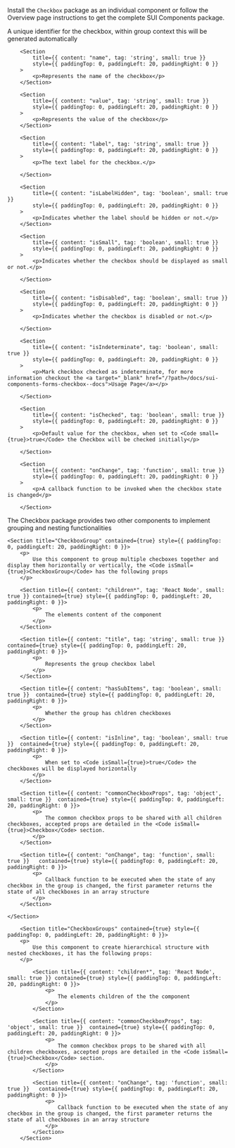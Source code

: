 
<Section
	title="Installation"
	contained={true}
	style={{ paddingTop: 20, paddingBottom: 0 }}
>
	<p>
		Install the <Code small={true}>Checkbox</Code> package as an individual
		component or follow the Overview page instructions to get the complete SUI
		Components package.
	</p>
</Section>


<Section title="Props" border={true}>
		<Section
    		title={{ content: "id", tag: 'string', small: true }}
    		style={{ paddingTop: 0, paddingLeft: 20, paddingRight: 0 }}
    	>
    		<p>A unique identifier for the checkbox, within group context this will be generated automatically</p>
    	</Section>

		<Section
    		title={{ content: "name", tag: 'string', small: true }}
    		style={{ paddingTop: 0, paddingLeft: 20, paddingRight: 0 }}
    	>
    		<p>Represents the name of the checkbox</p>
    	</Section>

		<Section
    		title={{ content: "value", tag: 'string', small: true }}
    		style={{ paddingTop: 0, paddingLeft: 20, paddingRight: 0 }}
    	>
    		<p>Represents the value of the checkbox</p>
    	</Section>

    	<Section
    		title={{ content: "label", tag: 'string', small: true }}
    		style={{ paddingTop: 0, paddingLeft: 20, paddingRight: 0 }}
    	>
    		<p>The text label for the checkbox.</p>

    	</Section>

		<Section
    		title={{ content: "isLabelHidden", tag: 'boolean', small: true }}
    		style={{ paddingTop: 0, paddingLeft: 20, paddingRight: 0 }}
    	>
    		<p>Indicates whether the label should be hidden or not.</p>
    	</Section>

		<Section
    		title={{ content: "isSmall", tag: 'boolean', small: true }}
    		style={{ paddingTop: 0, paddingLeft: 20, paddingRight: 0 }}
    	>
    		<p>Indicates whether the checkbox should be displayed as small or not.</p>

    	</Section>

		<Section
    		title={{ content: "isDisabled", tag: 'boolean', small: true }}
    		style={{ paddingTop: 0, paddingLeft: 20, paddingRight: 0 }}
    	>
    		<p>Indicates whether the checkbox is disabled or not.</p>

    	</Section>

		<Section
    		title={{ content: "isIndeterminate", tag: 'boolean', small: true }}
    		style={{ paddingTop: 0, paddingLeft: 20, paddingRight: 0 }}
    	>
    		<p>Mark checkbox checked as indeterminate, for more information checkout the <a target="_blank" href="/?path=/docs/sui-components-forms-checkbox--docs">Usage Page</a></p>

    	</Section>

		<Section
    		title={{ content: "isChecked", tag: 'boolean', small: true }}
    		style={{ paddingTop: 0, paddingLeft: 20, paddingRight: 0 }}
    	>
    		<p>Default value for the checkbox, when set to <Code small={true}>true</Code> the Checkbox will be checked initially</p>

    	</Section>

		<Section
    		title={{ content: "onChange", tag: 'function', small: true }}
    		style={{ paddingTop: 0, paddingLeft: 20, paddingRight: 0 }}
    	>
    		<p>A callback function to be invoked when the checkbox state is changed</p>

    	</Section>

</Section>

<Section
	title="Groups & Nesting"
	contained={true}
	style={{ paddingTop: 30, paddingBottom: 0 }}
>
		<p>The Checkbox package provides two other components to implement grouping and nesting functionalities</p>

    <Section title="CheckboxGroup" contained={true} style={{ paddingTop: 0, paddingLeft: 20, paddingRight: 0 }}>
    	<p>
    		Use this component to group multiple checboxes together and display them horizontally or vertically, the <Code isSmall={true}>CheckboxGroup</Code> has the following props
    	</p>

    	<Section title={{ content: "children*", tag: 'React Node', small: true }} contained={true} style={{ paddingTop: 0, paddingLeft: 20, paddingRight: 0 }}>
    		<p>
    			The elements content of the component
    		</p>
    	</Section>

    	<Section title={{ content: "title", tag: 'string', small: true }} contained={true} style={{ paddingTop: 0, paddingLeft: 20, paddingRight: 0 }}>
    		<p>
    			Represents the group checkbox label
    		</p>
    	</Section>

    	<Section title={{ content: "hasSubItems", tag: 'boolean', small: true }}  contained={true} style={{ paddingTop: 0, paddingLeft: 20, paddingRight: 0 }}>
    		<p>
    			Whether the group has chldren checkboxes
    		</p>
    	</Section>

    	<Section title={{ content: "isInline", tag: 'boolean', small: true }}  contained={true} style={{ paddingTop: 0, paddingLeft: 20, paddingRight: 0 }}>
    		<p>
    			When set to <Code isSmall={true}>true</Code> the checkboxes will be displayed horizontally
    		</p>
    	</Section>

    	<Section title={{ content: "commonCheckboxProps", tag: 'object', small: true }}  contained={true} style={{ paddingTop: 0, paddingLeft: 20, paddingRight: 0 }}>
    		<p>
    			The common checkbox props to be shared with all children checkboxes, accepted props are detailed in the <Code isSmall={true}>Checkbox</Code> section.
    		</p>
    	</Section>

    	<Section title={{ content: "onChange", tag: 'function', small: true }}   contained={true} style={{ paddingTop: 0, paddingLeft: 20, paddingRight: 0 }}>
    		<p>
    			Callback function to be executed when the state of any checkbox in the group is changed, the first parameter returns the state of all checkboxes in an array structure
    		</p>
    	</Section>

    </Section>

    	<Section title="CheckboxGroups" contained={true} style={{ paddingTop: 0, paddingLeft: 20, paddingRight: 0 }}>
    	<p>
    		Use this component to create hierarchical structure with nested checkboxes, it has the following props: 
    	</p>
    		
			<Section title={{ content: "children*", tag: 'React Node', small: true }} contained={true} style={{ paddingTop: 0, paddingLeft: 20, paddingRight: 0 }}>
    			<p>
    				The elements children of the the component
    			</p>
    		</Section>

			<Section title={{ content: "commonCheckboxProps", tag: 'object', small: true }}  contained={true} style={{ paddingTop: 0, paddingLeft: 20, paddingRight: 0 }}>
				<p>
					The common checkbox props to be shared with all children checkboxes, accepted props are detailed in the <Code isSmall={true}>Checkbox</Code> section.
				</p>
    		</Section>

			<Section title={{ content: "onChange", tag: 'function', small: true }}   contained={true} style={{ paddingTop: 0, paddingLeft: 20, paddingRight: 0 }}>
				<p>
					Callback function to be executed when the state of any checkbox in the group is changed, the first parameter returns the state of all checkboxes in an array structure
				</p>
    		</Section>
    	</Section>

</Section>

